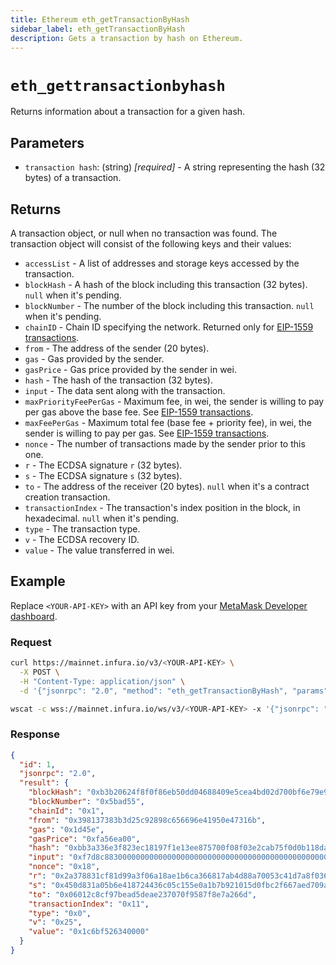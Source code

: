 ```yaml
---
title: Ethereum eth_getTransactionByHash
sidebar_label: eth_getTransactionByHash
description: Gets a transaction by hash on Ethereum.
---
```



# `eth_gettransactionbyhash`


Returns information about a transaction for a given hash. 

## Parameters

- `transaction hash`: (string) _[required]_ - A string representing the hash (32 bytes) of a transaction.

## Returns

A transaction object, or null when no transaction was found. The transaction object will consist of the following keys and their values:

- `accessList` - A list of addresses and storage keys accessed by the transaction.
- `blockHash` - A hash of the block including this transaction (32 bytes). `null` when it's pending.
- `blockNumber` - The number of the block including this transaction. `null` when it's pending.
- `chainID` - Chain ID specifying the network. Returned only for [EIP-1559 transactions](http://eips.ethereum.org/EIPS/eip-1559).
- `from` - The address of the sender (20 bytes).
- `gas` - Gas provided by the sender.
- `gasPrice` - Gas price provided by the sender in wei.
- `hash` - The hash of the transaction (32 bytes).
- `input` - The data sent along with the transaction.
- `maxPriorityFeePerGas` - Maximum fee, in wei, the sender is willing to pay per gas above the base fee. See [EIP-1559 transactions](http://eips.ethereum.org/EIPS/eip-1559).
- `maxFeePerGas` - Maximum total fee (base fee + priority fee), in wei, the sender is willing to pay per gas. See [EIP-1559 transactions](http://eips.ethereum.org/EIPS/eip-1559).
- `nonce` - The number of transactions made by the sender prior to this one.
- `r` - The ECDSA signature `r` (32 bytes).
- `s` - The ECDSA signature `s` (32 bytes).
- `to` - The address of the receiver (20 bytes). `null` when it's a contract creation transaction.
- `transactionIndex` - The transaction's index position in the block, in hexadecimal. `null` when it's pending.
- `type` - The transaction type.
- `v` - The ECDSA recovery ID.
- `value` - The value transferred in wei.

## Example

Replace `<YOUR-API-KEY>` with an API key from your [MetaMask Developer dashboard](https://developer.metamask.io/).

### Request


<Tabs>
  <TabItem value="curl">

```bash
curl https://mainnet.infura.io/v3/<YOUR-API-KEY> \
  -X POST \
  -H "Content-Type: application/json" \
  -d '{"jsonrpc": "2.0", "method": "eth_getTransactionByHash", "params": ["0xbb3a336e3f823ec18197f1e13ee875700f08f03e2cab75f0d0b118dabb44cba0"], "id": 1}'
```

  </TabItem>
  <TabItem value="WSS">

```bash
wscat -c wss://mainnet.infura.io/ws/v3/<YOUR-API-KEY> -x '{"jsonrpc": "2.0", "method": "eth_getTransactionByHash", "params": ["0xbb3a336e3f823ec18197f1e13ee875700f08f03e2cab75f0d0b118dabb44cba0"], "id": 1}'
```

  </TabItem>
</Tabs>

### Response


<Tabs>
  <TabItem value="JSON">

```json
{
  "id": 1,
  "jsonrpc": "2.0",
  "result": {
    "blockHash": "0xb3b20624f8f0f86eb50dd04688409e5cea4bd02d700bf6e79e9384d47d6a5a35",
    "blockNumber": "0x5bad55",
    "chainId": "0x1",
    "from": "0x398137383b3d25c92898c656696e41950e47316b",
    "gas": "0x1d45e",
    "gasPrice": "0xfa56ea00",
    "hash": "0xbb3a336e3f823ec18197f1e13ee875700f08f03e2cab75f0d0b118dabb44cba0",
    "input": "0xf7d8c88300000000000000000000000000000000000000000000000000000000000cee6100000000000000000000000000000000000000000000000000000000000ac3e1",
    "nonce": "0x18",
    "r": "0x2a378831cf81d99a3f06a18ae1b6ca366817ab4d88a70053c41d7a8f0368e031",
    "s": "0x450d831a05b6e418724436c05c155e0a1b7b921015d0fbc2f667aed709ac4fb5",
    "to": "0x06012c8cf97bead5deae237070f9587f8e7a266d",
    "transactionIndex": "0x11",
    "type": "0x0",
    "v": "0x25",
    "value": "0x1c6bf526340000"
  }
}
```

  </TabItem>
</Tabs>
